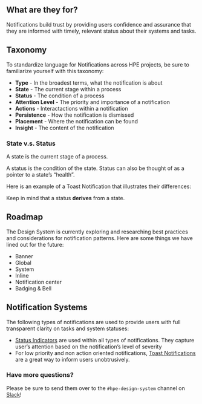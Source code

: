 
## What are they for?

Notifications build trust by providing users confidence and assurance that they are informed with timely, relevant status about their systems and tasks.

## Taxonomy 

To standardize language for Notifications across HPE projects, be sure to familiarize yourself with this taxonomy:

- **Type** - In the broadest terms, what the notification is about
- **State** - The current stage within a process
- **Status** - The condition of a process
- **Attention Level** - The priority and importance of a notification
- **Actions** - Interactactions within a notification
- **Persistence** - How the notification is dismissed
- **Placement** - Where the notification can be found
- **Insight** - The content of the notification

<TaxonomyTable />

### State v.s. Status

A state is the current stage of a process.

A status is the condition of the state. Status can also be thought of as a pointer to a state’s “health”. 

Here is an example of a Toast Notification that illustrates their differences:

<StateVsStatusDiagram />

Keep in mind that a status **derives** from a state.

## Roadmap

The Design System is currently exploring and researching best practices and considerations for notification patterns. Here are some things we have lined out for the future:

- Banner
- Global
- System
- Inline
- Notification center
- Badging & Bell

## Notification Systems

The following types of notifications are used to provide users with full transparent clarity on tasks and system statuses:

- [Status Indicators](/components/status-indicator) are used within all types of notifications. They capture user’s attention based on the notification’s level of severity
- For low priority and non action oriented notifications, [Toast Notifications](/components/toast-notifications) are a great way to inform users unobtrusively. 

### Have more questions?

Please be sure to send them over to the `#hpe-design-system` channel on [Slack](https://slack-invite.grommet.io/)!
